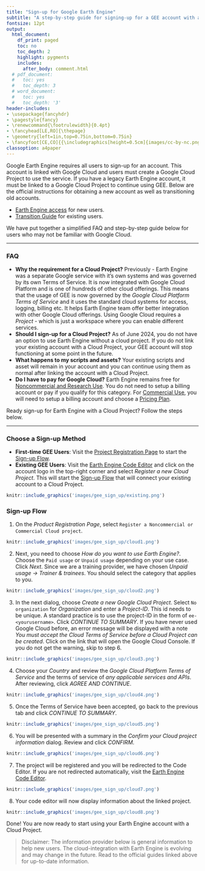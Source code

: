 ```yaml
---
title: "Sign-up for Google Earth Engine"
subtitle: "A step-by-step guide for signing-up for a GEE account with a cloud-project"
fontsize: 12pt
output:
  html_document:
    df_print: paged
    toc: no
    toc_depth: 2
    highlight: pygments
    includes:
      after_body: comment.html
  # pdf_document:
  #   toc: yes
  #   toc_depth: 3
  # word_document:
  #   toc: yes
  #   toc_depth: '3'
header-includes:
- \usepackage{fancyhdr}
- \pagestyle{fancy}
- \renewcommand{\footrulewidth}{0.4pt}
- \fancyhead[LE,RO]{\thepage}
- \geometry{left=1in,top=0.75in,bottom=0.75in}
- \fancyfoot[CE,CO]{{\includegraphics[height=0.5cm]{images/cc-by-nc.png}} Ujaval Gandhi http://www.spatialthoughts.com}
classoption: a4paper
---
```


Google Earth Engine requires all users to sign-up for an account. This account is linked with Google Cloud and users must create a Google Cloud Project to use the service. If you have a legacy Earth Engine account, it must be linked to a Google Cloud Project to continue using GEE. Below are the official instructions for obtaining a new account as well as transitioning old accounts.

* [Earth Engine access](https://developers.google.com/earth-engine/guides/access) for new users.
* [Transition Guide](https://developers.google.com/earth-engine/guides/transition_to_cloud_projects) for existing users.

We have put together a simplified FAQ and step-by-step guide below for users who may not be familiar with Google Cloud. 

----

### FAQ 

* **Why the requirement for a Cloud Project?** Previously - Earth Engine was a separate Google service with it's own systems and was governed by its own Terms of Service. It is now integrated with Google Cloud Platform and is one of hundreds of other cloud offerings. This means that the usage of GEE is now governed by the *Google Cloud Platform Terms of Service* and it uses the standard cloud systems for access, logging, billing etc. It helps Earth Engine team offer better integration with other Google Cloud offerings. Using Google Cloud requires a *Project* - which is just a workspace where you can enable different services.
* **Should I sign-up for a Cloud Project?** As of June 2024, you do not have an option to use Earth Engine without a cloud project. If you do not link your existing account with a Cloud Project, your GEE account will stop functioning at some point in the future.
* **What happens to my scripts and assets?** Your existing scripts and asset will remain in your account and you can continue using them as normal after linking the account with a Cloud Project.
* **Do I have to pay for Google Cloud?** Earth Engine remains free for [Noncommercial and Research Use](https://earthengine.google.com/noncommercial/). You do not need to setup a billing account or pay if you qualify for this category. For [Commercial Use](https://earthengine.google.com/commercial/), you will need to setup a billing account and choose a [Pricing Plan](https://cloud.google.com/earth-engine/pricing).

Ready sign-up for Earth Engine with a Cloud Project? Follow the steps below.

----

### Choose a Sign-up Method

* **First-time GEE Users**: Visit the [Project Registration Page](https://code.earthengine.google.com/register) to start the [Sign-up Flow](#sign-up-flow).
* **Existing GEE Users**: Visit the [Earth Engine Code Editor](https://code.earthengine.google.com) and click on the account logo in the top-right corner and select *Register a new Cloud Project*. This will start the [Sign-up Flow](#sign-up-flow) that will connect your existing account to a Cloud Project.

```r
knitr::include_graphics('images/gee_sign_up/existing.png')
```

### Sign-up Flow

1. On the *Product Registration Page*, select `Register a Noncommercial or Commercial Cloud project`.

```r
knitr::include_graphics('images/gee_sign_up/cloud1.png')
```

2. Next, you need to choose *How do you want to use Earth Engine?*. Choose the `Paid usage` or `Unpaid usage` depending on your use case. Click *Next*. Since we are a training provider, we have chosen *Unpaid usage &rarr; Trainer & trainees*. You should select the category that applies to you. 

```r
knitr::include_graphics('images/gee_sign_up/cloud2.png')
```

3. In the next dialog, choose *Create a new Google Cloud Project*. Select `No organization` for *Organization* and enter a *Project-ID*. This id needs to be unique. A standard practice is to use the project-ID in the form of `ee-<yourusername>`. Click *CONTINUE TO SUMMARY*. If you have never used Google Cloud before, an error message will be displayed with a note *You must accept the Cloud Terms of Service before a Cloud Project can be created*. Click on the link that will open the Google Cloud Console. If you do not get the warning, skip to step 6.

```r
knitr::include_graphics('images/gee_sign_up/cloud3.png')
```

4. Choose your *Country* and review the *Google Cloud Platform Terms of Service* and the terms of service of *any applicable services and APIs*. After reviewing, click *AGREE AND CONTINUE*.

```r
knitr::include_graphics('images/gee_sign_up/cloud4.png')
```

5. Once the Terms of Service have been accepted, go back to the previous tab and click *CONTINUE TO SUMMARY*.

```r
knitr::include_graphics('images/gee_sign_up/cloud5.png')
```

6. You will be presented with a summary in the *Confirm your Cloud project information* dialog. Review and click *CONFIRM*.

```r
knitr::include_graphics('images/gee_sign_up/cloud6.png')
```

7. The project will be registered and you will be redirected to the Code Editor. If you are not redirected automatically, visit the [Earth Engine Code Editor](https://code.earthengine.google.com).

```r
knitr::include_graphics('images/gee_sign_up/cloud7.png')
```

8. Your code editor will now display information about the linked project. 

```r
knitr::include_graphics('images/gee_sign_up/cloud8.png')
```

Done! You are now ready to start using your Earth Engine account with a Cloud Project.


> Disclaimer: The information provider below is general information to help new users. The cloud-integration with Earth Engine is evolving and may change in the future. Read to the official guides linked above for up-to-date information.

